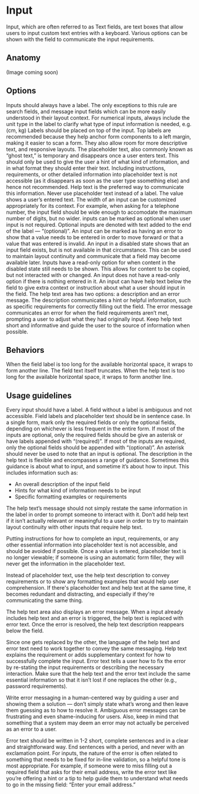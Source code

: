 # Input

Input, which are often referred to as Text fields, are text boxes that allow users to input custom text entries with a keyboard. Various options can be shown with the field to communicate the input requirements.

<AssetLinks>
  <AssetLink href="https://opensource.finn.no/fabric-react/#/textfield" />
  <AssetLink href="https://opensource.finn.no/fabric-vue/forms" />
</AssetLinks>

<TableOfContents />

## Anatomy

(Image coming soon)

## Options

<Guideline title="Label" image="input-options-label.svg">
Inputs should always have a label. The only exceptions to this rule are search fields, and message input fields which can be more easily understood in their layout context. For numerical inputs, always include the unit type in the label to clarify what type of input information is needed, e.g. (cm, kg)
</Guideline>

<Guideline title="Label position" image="input-options-label-position.svg">
Labels should be placed on top of the input. Top labels are recommended because they help anchor form components to a left margin, making it easier to scan a form. They also allow room for more descriptive text, and responsive layouts.
</Guideline>

<Guideline title="Placeholder" image="input-options-placeholder.svg">
The placeholder text, also commonly known as “ghost text,” is temporary and disappears once a user enters text. This should only be used to give the user a hint of what kind of information, and in what format they should enter their text. Including instructions, requirements, or other detailed information into placeholder text is not accessible (as it disappears as soon as the user type ssomething else) and hence not recommended. Help text is the preferred way to communicate this information. Never use placeholder text instead of a label.
</Guideline>

<Guideline title="Value" image="input-options-value.svg">
The value shows a user’s entered text.
</Guideline>

<Guideline title="Width" image="input-options-width.svg">
The width of an input can be customized appropriately for its context. For example, when asking for a telephone number, the input field should be wide enough to accomodate the maximum number of digits, but no wider.
</Guideline>

<Guideline title="Required or optional" image="input-options-required-or-optional.svg">
inputs can be marked as optional when user input is not required. Optional inputs are denoted with text added to the end of the label — “(optional)”.
</Guideline>

<Guideline title="Error" image="input-options-error.svg">
An input can be marked as having an error to show that a value needs to be entered in order to move forward or that a value that was entered is invalid.
</Guideline>

<Guideline title="Disabled" image="input-options-disabled.svg">
An input in a disabled state shows that an input field exists, but is not available in that circumstance. This can be used to maintain layout continuity and communicate that a field may become available later.
</Guideline>

<Guideline title="Read-only" image="input-options-read-only.svg">
Inputs have a read-only option for when content in the disabled state still needs to be shown. This allows for content to be copied, but not interacted with or changed. An input does not have a read-only option if there is nothing entered in it.
</Guideline>

<Guideline title="Help text (description and error message)" image="input-options-help-text.svg">
An input can have help text below the field to give extra context or instruction about what a user should input in the field. The help text area has two options: a description and an error message. The description communicates a hint or helpful information, such as specific requirements for correctly filling out the field. The error message communicates an error for when the field requirements aren’t met, prompting a user to adjust what they had originally input. Keep help text short and informative and guide the user to the source of information when possible.
</Guideline>

## Behaviors

<Guideline title="Text overflow" image="input-behaviors-text-overflow.svg">
When the field label is too long for the available horizontal space, it wraps to form another line. The field text itself truncates.
</Guideline>

<Guideline title="Help text overflow" image="input-behaviors-help-text-overflow.svg">
When the help text is too long for the available horizontal space, it wraps to form another line.
</Guideline>

## Usage guidelines

<Guideline title="Include a label" image="input-usage-guidelines-1-do.svg" good>
Every input should have a label. A field without a label is ambiguous and not accessible.
</Guideline>
<Guideline image="input-usage-guidelines-1-dont.svg" bad></Guideline>

<Guideline title="Follow capitalization rules" image="input-usage-guidelines-2-do.svg" good>
Field labels and placeholder text should be in sentence case.
</Guideline>
<Guideline image="input-usage-guidelines-2-dont.svg" bad></Guideline>

<Guideline title="Mark the minority of inputs in a form as required or optional" image="input-usage-guidelines-3-do.svg" good>
In a single form, mark only the required fields or only the optional fields, depending on whichever is less frequent in the entire form. If most of the inputs are optional, only the required fields should be give an asterisk or have labels appended with “(required)”. If most of the inputs are required, only the optional fields should be appended with “(optional)”. An asterisk should never be used to note that an input is optional.
</Guideline>
<Guideline image="input-usage-guidelines-3-dont.svg" bad></Guideline>

<Guideline title="Use help text to show hints, formatting, and requirements">
The description in the help text is flexible and encompasses a range of guidance. Sometimes this guidance is about what to input, and sometime it’s about how to input. This includes information such as:

- An overall description of the input field
- Hints for what kind of information needs to be input
- Specific formatting examples or requirements

The help text’s message should not simply restate the same information in the label in order to prompt someone to interact with it. Don’t add help text if it isn’t actually relevant or meaningful to a user in order to try to maintain layout continuity with other inputs that require help text.
</Guideline>

<Guideline title="Use help text instead of placeholder text">
Putting instructions for how to complete an input, requirements, or any other essential information into placeholder text is not accessible, and should be avoided if possible. Once a value is entered, placeholder text is no longer viewable; if someone is using an automatic form filler, they will never get the information in the placeholder text.
  
Instead of placeholder text, use the help text description to convey requirements or to show any formatting examples that would help user comprehension. If there's placeholder text and help text at the same time, it becomes redundant and distracting, and especially if they're communicating the same thing.
</Guideline>

<Guideline title="Switch help text with error text">
The help text area also displays an error message. When a input already includes help text and an error is triggered, the help text is replaced with error text. Once the error is resolved, the help text description reappears below the field.
  
Since one gets replaced by the other, the language of the help text and error text need to work together to convey the same messaging. Help text explains the requirement or adds supplementary context for how to successfully complete the input. Error text tells a user how to fix the error by re-stating the input requirements or describing the necessary interaction. Make sure that the help text and the error text include the same essential information so that it isn’t lost if one replaces the other (e.g., password requirements).
</Guideline>

<Guideline title="Write error text that shows a solution">
Write error messaging in a human-centered way by guiding a user and showing them a solution — don’t simply state what’s wrong and then leave them guessing as to how to resolve it. Ambiguous error messages can be frustrating and even shame-inducing for users. Also, keep in mind that something that a system may deem an error may not actually be perceived as an error to a user.
  
Error text should be written in 1-2 short, complete sentences and in a clear and straightforward way. End sentences with a period, and never with an exclamation point. For inputs, the nature of the error is often related to something that needs to be fixed for in-line validation, so a helpful tone is most appropriate. For example, if someone were to miss filling out a required field that asks for their email address, write the error text like you’re offering a hint or a tip to help guide them to understand what needs to go in the missing field: “Enter your email address.”
</Guideline>
